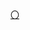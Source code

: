 {{Navbox
| name   = 中国化学会第三届理事会
| title  = [[中國化學會 (中華民國)|中国化学会]]第三届理事会
| above  = 1934年－1935年
| bodyclass = hlist
| group1 = 会长
| list1  = [[陈裕光]]
| group2 = 书记
| list2  = [[吴承洛]]
| group3 = 会计
| list3  = [[马杰|马　杰]]
| group4 = 理事
| list4  = 
* [[陈可忠]]
* [[陈裕光]]
* [[曾昭抡]]
* [[鄭貞文]]
* [[吴承洛]]
* [[马杰|马　杰]]
* [[王璡 (化學家)|王　琎]]
* [[范旭东]]
* [[黄新彦]]
| group5 = 
| list5  = 
| group6 = 
| list6  = 
}}<noinclude>
{{collapsible option}}
[[Category:中国化学会模板|〇]]
</noinclude>